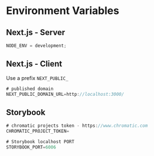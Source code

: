 
<Meta title="Environment Variables" />

# Environment Variables

## Next.js - Server

```ts
NODE_ENV = development;
```

## Next.js - Client

Use a prefix `NEXT_PUBLIC_`

```ts
# published domain
NEXT_PUBLIC_DOMAIN_URL=http://localhost:3000/
```

## Storybook

```ts
# chromatic projects token - https://www.chromatic.com
CHROMATIC_PROJECT_TOKEN=

# Storybook localhost PORT
STORYBOOK_PORT=6006
```
